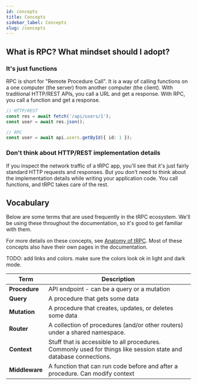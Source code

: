 ```yaml
---
id: concepts
title: Concepts
sidebar_label: Concepts
slug: /concepts
---
```


## What is RPC? What mindset should I adopt?

### It's just functions

RPC is short for "Remote Procedure Call". It is a way of calling functions on a one computer (the server) from another computer (the client). With traditional HTTP/REST APIs, you call a URL and get a response. With RPC, you call a function and get a response.

```ts
// HTTP/REST
const res = await fetch('/api/users/1');
const user = await res.json();

// RPC
const user = await api.users.getById({ id: 1 });
```

### Don't think about HTTP/REST implementation details

If you inspect the network traffic of a tRPC app, you'll see that it's just fairly standard HTTP requests and responses. But you don't need to think about the implementation details while writing your application code. You call functions, and tRPC takes care of the rest.

## Vocabulary

Below are some terms that are used frequently in the tRPC ecosystem. We'll be using these throughout the documentation, so it's good to get familiar with them.

For more details on these concepts, see [Anatomy of tRPC](./anatomy-of-trpc.mdx). Most of these concepts also have their own pages in the documentation.

TODO: add links and colors. make sure the colors look ok in light and dark mode.

<table width="100%">
  <thead>
    <tr>
      <th>Term</th>
      <th>Description</th>
    </tr>
  </thead>
  <tbody>
    <tr>
      <td>
        <strong>Procedure</strong>
      </td>
      <td>API endpoint - can be a query or a mutation</td>
    </tr>
    <tr>
      <td>
        <strong>Query</strong>
      </td>
      <td>A procedure that gets some data</td>
    </tr>
    <tr>
      <td>
        <strong>Mutation</strong>
      </td>
      <td>A procedure that creates, updates, or deletes some data</td>
    </tr>
    <tr>
      <td>
        <strong>Router</strong>
      </td>
      <td>
        A collection of procedures (and/or other routers) under a shared
        namespace.
      </td>
    </tr>
    <tr>
      <td>
        <strong>Context</strong>
      </td>
      <td>
        Stuff that is accessible to all procedures. Commonly used for things
        like session state and database connections.
      </td>
    </tr>
    <tr>
      <td>
        <strong>Middleware</strong>
      </td>
      <td>
        A function that can run code before and after a procedure. Can modify
        context
      </td>
    </tr>
  </tbody>
</table>
